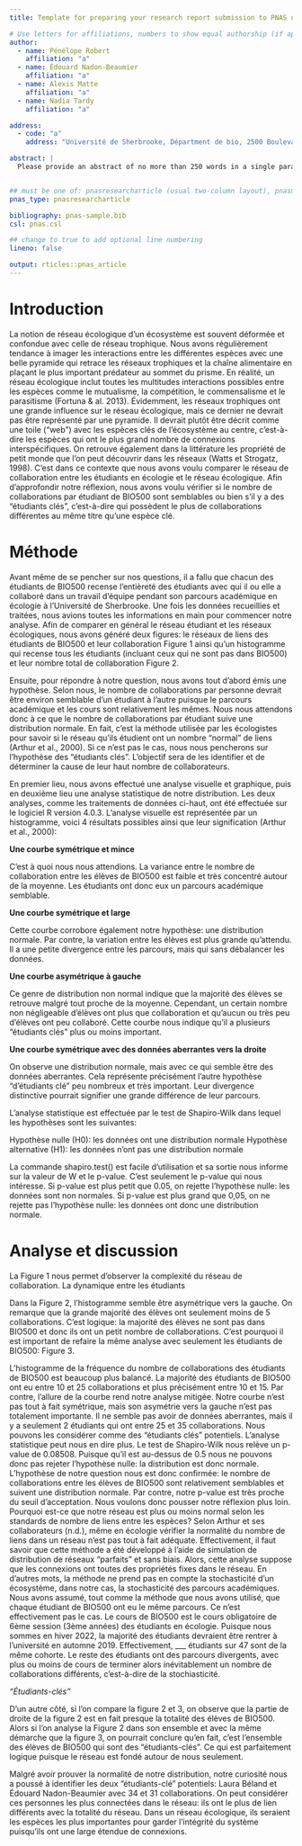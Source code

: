```yaml
---
title: Template for preparing your research report submission to PNAS using RMarkdown

# Use letters for affiliations, numbers to show equal authorship (if applicable) and to indicate the corresponding author
author:
  - name: Pénélope Robert
    affiliation: "a"
  - name: Édouard Nadon-Beaumier
    affiliation: "a"
  - name: Alexis Matte
    affiliation: "a"
  - name: Nadia Tardy
    affiliation: "a"

address:
  - code: "a"
    address: "Université de Sherbrooke, Départment de bio, 2500 Boulevard de l'Université, Sherbrooke, Québec, G1V 0A9"

abstract: |
  Please provide an abstract of no more than 250 words in a single paragraph. Abstracts should explain to the general reader the major contributions of the article. References in the abstract must be cited in full within the abstract itself and cited in the text.


## must be one of: pnasresearcharticle (usual two-column layout), pnasmathematics (one column layout), or pnasinvited (invited submissions only)
pnas_type: pnasresearcharticle

bibliography: pnas-sample.bib
csl: pnas.csl

## change to true to add optional line numbering
lineno: false

output: rticles::pnas_article
---
```


# Introduction 

La notion de réseau écologique d'un écosystème est souvent déformée et confondue avec celle de réseau trophique. Nous avons régulièrement tendance à imager les interactions entre les différentes espèces avec une belle pyramide qui retrace les réseaux trophiques et la chaîne alimentaire en plaçant le plus important prédateur au sommet du prisme. En réalité, un réseau écologique inclut toutes les multitudes interactions possibles entre les espèces comme le mutualisme, la compétition, le commensalisme et le parasitisme (Fortuna & al. 2013). Évidemment, les réseaux trophiques ont une grande influence sur le réseau écologique, mais ce dernier ne devrait pas être représenté par une pyramide. Il devrait plutôt être décrit comme une toile ("web") avec les espèces clés de l'écosystème au centre, c'est-à-dire les espèces qui ont le plus grand nombre de connexions interspécifiques. On retrouve également dans la littérature les propriété de petit monde que l’on peut découvrir dans les réseaux (Watts et Strogatz, 1998). C'est dans ce contexte que nous avons voulu comparer le réseau de collaboration entre les étudiants en écologie et  le réseau écologique. Afin d'approfondir notre réflexion, nous avons voulu vérifier si le nombre de collaborations par étudiant de BIO500 sont semblables ou bien s'il y a des "étudiants clés", c'est-à-dire qui possèdent le plus de collaborations différentes au même titre qu'une espèce clé.  

# Méthode

Avant même de se pencher sur nos questions, il a fallu que chacun des étudiants de BIO500 recense l'entièreté des étudiants avec qui il ou elle a collaboré dans un travail d'équipe pendant son parcours académique en écologie à l'Université de Sherbrooke. Une fois les données recueillies et traitées, nous avions toutes les informations en main pour commencer notre analyse. Afin de comparer en général le réseau étudiant et les réseaux écologiques, nous avons généré deux figures: le réseaux de liens des étudiants de BIO500 et leur collaboration Figure 1 ainsi qu’un histogramme qui recense tous les étudiants (incluant ceux qui ne sont pas dans BIO500) et leur nombre total de collaboration Figure 2.

Ensuite, pour répondre à notre question, nous avons tout d’abord émis une hypothèse. Selon nous, le nombre de collaborations par personne devrait être environ semblable d'un étudiant à l'autre puisque le parcours académique et les cours sont relativement les mêmes. Nous nous attendons donc à ce que le nombre de collaborations par étudiant suive une distribution normale. En fait, c’est la méthode utilisée par les écologistes pour savoir si le réseau qu’ils étudient ont un nombre “normal” de liens (Arthur et al., 2000). Si ce n’est pas le cas, nous nous pencherons sur l’hypothèse des “étudiants clés”. L’objectif sera de les identifier et de déterminer la cause de leur haut nombre de collaborateurs.



En premier lieu, nous avons effectué une analyse visuelle et graphique, puis en deuxième lieu une analyse statistique de notre distribution. Les deux analyses, comme les traitements de données ci-haut, ont été effectuée sur le logiciel R version 4.0.3.  L’analyse visuelle est représentée par un histogramme, voici 4 résultats possibles ainsi que leur signification (Arthur et al., 2000):

**Une courbe symétrique et mince**
	
C’est à quoi nous nous attendions. La variance entre le nombre de collaboration entre les élèves de BIO500 est faible et très concentré autour de la moyenne. Les étudiants ont donc eux un parcours académique semblable.

**Une courbe symétrique et large**

Cette courbe corrobore également notre hypothèse: une distribution normale. Par contre, la variation entre les élèves est plus grande qu’attendu. Il a une petite divergence entre les parcours, mais qui sans débalancer les données.

**Une courbe asymétrique à gauche**

Ce genre de distribution non normal indique que la majorité des élèves se retrouve malgré tout proche de la moyenne. Cependant, un certain nombre non négligeable d’élèves ont plus que collaboration et qu’aucun ou très peu d’élèves ont peu collaboré. Cette courbe nous indique qu’il a plusieurs “étudiants clés” plus ou moins important.

**Une courbe symétrique avec des données aberrantes vers la droite**

On observe une distribution normale, mais avec ce qui semble être des données aberrantes. Cela représente précisément l’autre hypothèse “d’étudiants clé” peu nombreux et très important. Leur divergence distinctive pourrait signifier une grande différence de leur parcours.

L’analyse statistique est effectuée par le test de Shapiro-Wilk dans lequel les hypothèses sont les suivantes: 

Hypothèse nulle (H0): les données ont une distribution normale
Hypothèse alternative (H1): les données n’ont pas une distribution normale

La commande shapiro.test() est facile d’utilisation et sa sortie nous informe sur la valeur de W et le p-value. C’est seulement le p-value qui nous intéresse. Si p-value est plus petit que 0.05, on rejette l'hypothèse nulle: les données sont non normales. Si p-value est plus grand que 0,05, on ne rejette pas l’hypothèse nulle: les données ont donc une distribution normale.
 
# Analyse et discussion

La Figure 1 nous permet d’observer la complexité du réseau de collaboration. La dynamique entre les étudiants

Dans la Figure 2, l’histogramme semble être asymétrique vers la gauche. On remarque que la grande majorité des élèves ont seulement moins de 5 collaborations. C’est logique: la majorité des élèves ne sont pas dans BIO500 et donc ils ont un petit nombre de collaborations. C’est pourquoi il est important de refaire la même analyse avec seulement les étudiants de BIO500: Figure 3.

L’histogramme de la fréquence du nombre de collaborations des étudiants de BIO500 est beaucoup plus balancé. La majorité des étudiants de BIO500 ont eu entre 10 et 25 collaborations et plus précisément entre 10 et 15. Par contre, l’allure de la courbe rend notre analyse mitigée. Notre courbe n’est pas tout à fait symétrique, mais son asymétrie vers la gauche n’est pas totalement importante. Il ne semble pas avoir de données aberrantes, mais il y a seulement 2 étudiants qui ont entre 25 et 35 collaborations. Nous pouvons les considérer comme des “étudiants clés” potentiels. L’analyse statistique peut nous en dire plus. Le test de Shapiro-Wilk nous relève un p-value de 0.08508. Puisque qu’il est au-dessus de 0.5 nous ne pouvons donc pas rejeter l’hypothèse nulle: la distribution est donc normale. L’hypothèse de notre question nous est donc confirmée: le nombre de collaborations entre les élèves de BIO500 sont relativement semblables et suivent une distribution normale. Par contre, notre p-value est très proche du seuil d’acceptation. Nous voulons donc pousser notre réflexion plus loin. Pourquoi est-ce que notre réseau est plus ou moins normal selon les standards de nombre de liens entre les espèces? Selon Arthur et ses collaborateurs (n.d.), même en écologie vérifier la normalité du nombre de liens dans un réseau n’est pas tout à fait adéquate. Effectivement, il faut savoir que cette méthode a été développé à l’aide de simulation de distribution de réseaux “parfaits” et sans biais. Alors, cette analyse suppose que les connexions ont toutes des propriétés fixes dans le réseau. En d’autres mots, la méthode ne prend pas en compte la stochasticité d’un écosystème, dans notre cas, la stochasticité des parcours académiques. Nous avons assumé, tout comme la méthode que nous avons utilisé, que chaque étudiant de BIO500 ont eu le même parcours. Ce n’est effectivement pas le cas. Le cours de BIO500 est le cours obligatoire de 6ème session (3ème années) des étudiants en écologie. Puisque nous sommes en hiver 2022, la majorité des étudiants devraient être rentrer à l’université en automne 2019. Effectivement, ___ étudiants sur 47 sont de la même cohorte. Le reste des étudiants ont des parcours divergents, avec plus ou moins de cours de terminer alors inévitablement un nombre de collaborations différents, c'est-à-dire de la stochiasticité.   

*“Étudiants-clés”* 

D’un autre côté, si l’on compare la figure 2 et 3, on observe que la partie de droite de la figure 2 est en fait presque la totalité des élèves de BIO500. Alors si l’on analyse la Figure 2 dans son ensemble et avec la même démarche que la figure 3, on pourrait conclure qu’en fait, c’est l’ensemble des élèves de BIO500 qui sont des “étudiants-clés”. Ce qui est parfaitement logique puisque le réseau est fondé autour de nous seulement.

Malgré avoir prouver la normalité de notre distribution, notre curiosité nous a poussé à identifier les deux “étudiants-clé” potentiels: Laura Béland et Édouard Nadon-Beaumier avec 34 et 31 collaborations. On peut considérer ces personnes les plus connectées dans le réseau: ils ont le plus de lien différents avec la totalité du réseau. Dans un réseau écologique, ils seraient les espèces les plus importantes pour garder l’intégrité du système puisqu’ils ont une large étendue de connexions. 

 